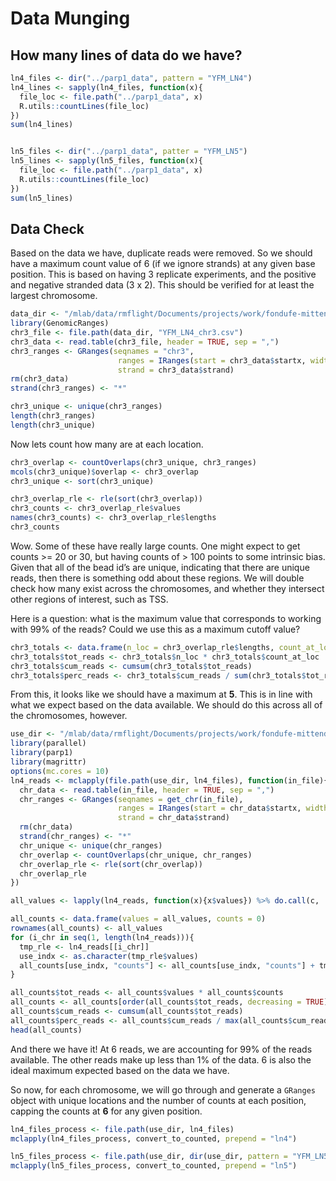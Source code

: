 # Data Munging

## How many lines of data do we have?

```r
ln4_files <- dir("../parp1_data", pattern = "YFM_LN4")
ln4_lines <- sapply(ln4_files, function(x){
  file_loc <- file.path("../parp1_data", x)
  R.utils::countLines(file_loc)
})
sum(ln4_lines)


ln5_files <- dir("../parp1_data", patter = "YFM_LN5")
ln5_lines <- sapply(ln5_files, function(x){
  file_loc <- file.path("../parp1_data", x)
  R.utils::countLines(file_loc)
})
sum(ln5_lines)
```


## Data Check

Based on the data we have, duplicate reads were removed. So we should have a maximum count value of 6 (if we ignore strands) at any given base position. This is based on having 3 replicate experiments, and the positive and negative stranded data (3 x 2). This should be verified for at least the largest chromosome.

```r
data_dir <- "/mlab/data/rmflight/Documents/projects/work/fondufe-mittendorf_lab/parp1_data"
library(GenomicRanges)
chr3_file <- file.path(data_dir, "YFM_LN4_chr3.csv")
chr3_data <- read.table(chr3_file, header = TRUE, sep = ",")
chr3_ranges <- GRanges(seqnames = "chr3",
                        ranges = IRanges(start = chr3_data$startx, width = 1),
                        strand = chr3_data$strand)
rm(chr3_data)
strand(chr3_ranges) <- "*"
```

```r
chr3_unique <- unique(chr3_ranges)
length(chr3_ranges)
length(chr3_unique)
```

Now lets count how many are at each location.

```r
chr3_overlap <- countOverlaps(chr3_unique, chr3_ranges)
mcols(chr3_unique)$overlap <- chr3_overlap
chr3_unique <- sort(chr3_unique)
```

```r
chr3_overlap_rle <- rle(sort(chr3_overlap))
chr3_counts <- chr3_overlap_rle$values
names(chr3_counts) <- chr3_overlap_rle$lengths
chr3_counts
```

Wow. Some of these have really large counts. One might expect to get counts >= 20 or 30, but having counts of > 100 points to some intrinsic bias. Given that all of the bead id's are unique, indicating that there are unique reads, then there is something odd about these regions. We will double check how many exist across the chromosomes, and whether they intersect other regions of interest, such as TSS. 

Here is a question: what is the maximum value that corresponds to working with 99% of the reads? Could we use this as a maximum cutoff value?

```r
chr3_totals <- data.frame(n_loc = chr3_overlap_rle$lengths, count_at_loc = chr3_overlap_rle$values)
chr3_totals$tot_reads <- chr3_totals$n_loc * chr3_totals$count_at_loc
chr3_totals$cum_reads <- cumsum(chr3_totals$tot_reads)
chr3_totals$perc_reads <- chr3_totals$cum_reads / sum(chr3_totals$tot_reads) * 100
```

From this, it looks like we should have a maximum at **5**. This is in line with what we expect based on the data available. We should do this across all of the chromosomes, however.

```r
use_dir <- "/mlab/data/rmflight/Documents/projects/work/fondufe-mittendorf_lab/parp1_data/"
library(parallel)
library(parp1)
library(magrittr)
options(mc.cores = 10)
ln4_reads <- mclapply(file.path(use_dir, ln4_files), function(in_file){
  chr_data <- read.table(in_file, header = TRUE, sep = ",")
  chr_ranges <- GRanges(seqnames = get_chr(in_file),
                        ranges = IRanges(start = chr_data$startx, width = 1),
                        strand = chr_data$strand)
  rm(chr_data)
  strand(chr_ranges) <- "*"
  chr_unique <- unique(chr_ranges)
  chr_overlap <- countOverlaps(chr_unique, chr_ranges)
  chr_overlap_rle <- rle(sort(chr_overlap))
  chr_overlap_rle
})
```

```r
all_values <- lapply(ln4_reads, function(x){x$values}) %>% do.call(c, .) %>% unique() %>% sort()

all_counts <- data.frame(values = all_values, counts = 0)
rownames(all_counts) <- all_values
for (i_chr in seq(1, length(ln4_reads))){
  tmp_rle <- ln4_reads[[i_chr]]
  use_indx <- as.character(tmp_rle$values)
  all_counts[use_indx, "counts"] <- all_counts[use_indx, "counts"] + tmp_rle$lengths
}

all_counts$tot_reads <- all_counts$values * all_counts$counts
all_counts <- all_counts[order(all_counts$tot_reads, decreasing = TRUE),]
all_counts$cum_reads <- cumsum(all_counts$tot_reads)
all_counts$perc_reads <- all_counts$cum_reads / max(all_counts$cum_reads) * 100
head(all_counts)
```

And there we have it! At 6 reads, we are accounting for 99% of the reads available. The other reads make up less than 1% of the data. 6 is also the ideal maximum expected based on the data we have.

So now, for each chromosome, we will go through and generate a `GRanges` object with unique locations and the number of counts at each position, capping the counts at **6** for any given position.

```r
ln4_files_process <- file.path(use_dir, ln4_files)
mclapply(ln4_files_process, convert_to_counted, prepend = "ln4")

ln5_files_process <- file.path(use_dir, dir(use_dir, pattern = "YFM_LN5"))
mclapply(ln5_files_process, convert_to_counted, prepend = "ln5")
```

